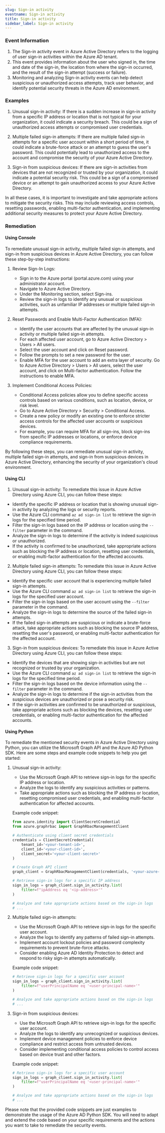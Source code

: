 ```yaml
--- 
slug: Sign-in activity
eventname: Sign-in activity
title: Sign-in activity
sidebar_label: Sign-in activity
---
```

                       
### Event Information

1. The Sign-in activity event in Azure Active Directory refers to the logging of user sign-in activities within the Azure AD tenant.
2. This event provides information about the user who signed in, the time and date of the sign-in, the location from where the sign-in occurred, and the result of the sign-in attempt (success or failure).
3. Monitoring and analyzing Sign-in activity events can help detect suspicious or unauthorized access attempts, track user behavior, and identify potential security threats in the Azure AD environment.


### Examples

1. Unusual sign-in activity: If there is a sudden increase in sign-in activity from a specific IP address or location that is not typical for your organization, it could indicate a security breach. This could be a sign of unauthorized access attempts or compromised user credentials.

2. Multiple failed sign-in attempts: If there are multiple failed sign-in attempts for a specific user account within a short period of time, it could indicate a brute-force attack or an attempt to guess the user's password. This could potentially lead to unauthorized access to the account and compromise the security of your Azure Active Directory.

3. Sign-in from suspicious devices: If there are sign-in activities from devices that are not recognized or trusted by your organization, it could indicate a potential security risk. This could be a sign of a compromised device or an attempt to gain unauthorized access to your Azure Active Directory.

In all these cases, it is important to investigate and take appropriate actions to mitigate the security risks. This may include reviewing access controls, resetting passwords, enabling multi-factor authentication, and implementing additional security measures to protect your Azure Active Directory.

### Remediation

#### Using Console

To remediate unusual sign-in activity, multiple failed sign-in attempts, and sign-in from suspicious devices in Azure Active Directory, you can follow these step-by-step instructions:

1. Review Sign-In Logs:
   - Sign in to the Azure portal (portal.azure.com) using your administrator account.
   - Navigate to Azure Active Directory.
   - Under the Monitoring section, select Sign-ins.
   - Review the sign-in logs to identify any unusual or suspicious activities, such as unfamiliar IP addresses or multiple failed sign-in attempts.

2. Reset Passwords and Enable Multi-Factor Authentication (MFA):
   - Identify the user accounts that are affected by the unusual sign-in activity or multiple failed sign-in attempts.
   - For each affected user account, go to Azure Active Directory > Users > All users.
   - Select the user account and click on Reset password.
   - Follow the prompts to set a new password for the user.
   - Enable MFA for the user account to add an extra layer of security. Go to Azure Active Directory > Users > All users, select the user account, and click on Multi-factor authentication. Follow the instructions to enable MFA.

3. Implement Conditional Access Policies:
   - Conditional Access policies allow you to define specific access controls based on various conditions, such as location, device, or risk level.
   - Go to Azure Active Directory > Security > Conditional Access.
   - Create a new policy or modify an existing one to enforce stricter access controls for the affected user accounts or suspicious devices.
   - For example, you can require MFA for all sign-ins, block sign-ins from specific IP addresses or locations, or enforce device compliance requirements.

By following these steps, you can remediate unusual sign-in activity, multiple failed sign-in attempts, and sign-in from suspicious devices in Azure Active Directory, enhancing the security of your organization's cloud environment.

#### Using CLI

1. Unusual sign-in activity: To remediate this issue in Azure Active Directory using Azure CLI, you can follow these steps:

- Identify the specific IP address or location that is showing unusual sign-in activity by analyzing the logs or security reports.
- Use the Azure CLI command `az ad sign-in list` to retrieve the sign-in logs for the specified time period.
- Filter the sign-in logs based on the IP address or location using the `--filter` parameter in the command.
- Analyze the sign-in logs to determine if the activity is indeed suspicious or unauthorized.
- If the activity is confirmed to be unauthorized, take appropriate actions such as blocking the IP address or location, resetting user credentials, or enabling multi-factor authentication for the affected accounts.

2. Multiple failed sign-in attempts: To remediate this issue in Azure Active Directory using Azure CLI, you can follow these steps:

- Identify the specific user account that is experiencing multiple failed sign-in attempts.
- Use the Azure CLI command `az ad sign-in list` to retrieve the sign-in logs for the specified user account.
- Filter the sign-in logs based on the user account using the `--filter` parameter in the command.
- Analyze the sign-in logs to determine the source of the failed sign-in attempts.
- If the failed sign-in attempts are suspicious or indicate a brute-force attack, take appropriate actions such as blocking the source IP address, resetting the user's password, or enabling multi-factor authentication for the affected account.

3. Sign-in from suspicious devices: To remediate this issue in Azure Active Directory using Azure CLI, you can follow these steps:

- Identify the devices that are showing sign-in activities but are not recognized or trusted by your organization.
- Use the Azure CLI command `az ad sign-in list` to retrieve the sign-in logs for the specified time period.
- Filter the sign-in logs based on the device information using the `--filter` parameter in the command.
- Analyze the sign-in logs to determine if the sign-in activities from the suspicious devices are unauthorized or pose a security risk.
- If the sign-in activities are confirmed to be unauthorized or suspicious, take appropriate actions such as blocking the devices, resetting user credentials, or enabling multi-factor authentication for the affected accounts.

#### Using Python

To remediate the mentioned security events in Azure Active Directory using Python, you can utilize the Microsoft Graph API and the Azure AD Python SDK. Here are some steps and example code snippets to help you get started:

1. Unusual sign-in activity:
   - Use the Microsoft Graph API to retrieve sign-in logs for the specific IP address or location.
   - Analyze the logs to identify any suspicious activities or patterns.
   - Take appropriate actions such as blocking the IP address or location, resetting compromised user credentials, and enabling multi-factor authentication for affected accounts.

   Example code snippet:
   ```python
   from azure.identity import ClientSecretCredential
   from azure.graphrbac import GraphRbacManagementClient

   # Authenticate using client secret credentials
   credentials = ClientSecretCredential(
       tenant_id='<your-tenant-id>',
       client_id='<your-client-id>',
       client_secret='<your-client-secret>'
   )

   # Create Graph API client
   graph_client = GraphRbacManagementClient(credentials, '<your-azure-ad-graph-api-version>')

   # Retrieve sign-in logs for a specific IP address
   sign_in_logs = graph_client.sign_in_activity.list(
       filter=f"ipAddress eq '<ip-address>'"
   )

   # Analyze and take appropriate actions based on the sign-in logs
   # ...
   ```

2. Multiple failed sign-in attempts:
   - Use the Microsoft Graph API to retrieve sign-in logs for the specific user account.
   - Analyze the logs to identify any patterns of failed sign-in attempts.
   - Implement account lockout policies and password complexity requirements to prevent brute-force attacks.
   - Consider enabling Azure AD Identity Protection to detect and respond to risky sign-in attempts automatically.

   Example code snippet:
   ```python
   # Retrieve sign-in logs for a specific user account
   sign_in_logs = graph_client.sign_in_activity.list(
       filter=f"userPrincipalName eq '<user-principal-name>'"
   )

   # Analyze and take appropriate actions based on the sign-in logs
   # ...
   ```

3. Sign-in from suspicious devices:
   - Use the Microsoft Graph API to retrieve sign-in logs for the specific user account.
   - Analyze the logs to identify any unrecognized or suspicious devices.
   - Implement device management policies to enforce device compliance and restrict access from untrusted devices.
   - Consider implementing conditional access policies to control access based on device trust and other factors.

   Example code snippet:
   ```python
   # Retrieve sign-in logs for a specific user account
   sign_in_logs = graph_client.sign_in_activity.list(
       filter=f"userPrincipalName eq '<user-principal-name>'"
   )

   # Analyze and take appropriate actions based on the sign-in logs
   # ...
   ```

Please note that the provided code snippets are just examples to demonstrate the usage of the Azure AD Python SDK. You will need to adapt and extend the code based on your specific requirements and the actions you want to take to remediate the security events.


 